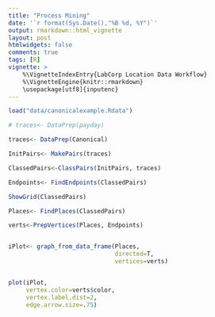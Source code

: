 ```yaml
---
title: "Process Mining"
date: '`r format(Sys.Date(),"%B %d, %Y")`'
output: rmarkdown::html_vignette
layout: post
htmlwidgets: false
comments: true
tags: [R]
vignette: >
    %\VignetteIndexEntry{LabCorp Location Data Workflow}
    %\VignetteEngine{knitr::rmarkdown}
    \usepackage[utf8]{inputenc}
---
```


```r
load("data/canonicalexample.Rdata")

# traces<- DataPrep(payday)

traces<- DataPrep(Canonical)

InitPairs<- MakePairs(traces)

ClassedPairs<-ClassPairs(InitPairs, traces)

Endpoints<- FindEndpoints(ClassedPairs)

ShowGrid(ClassedPairs)

Places<- FindPlaces(ClassedPairs)

verts<-PrepVertices(Places, Endpoints)


iPlot<- graph_from_data_frame(Places,
                              directed=T,
                              vertices=verts)


plot(iPlot,
     vertex.color=verts$color,
     vertex.label.dist=2,
     edge.arrow.size=.75)


```

